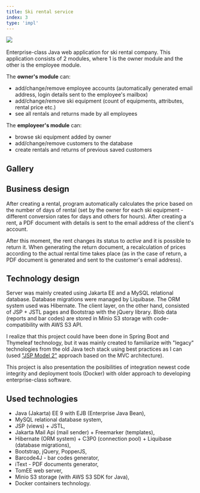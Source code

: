 ---
title: Ski rental service
index: 3
type: 'impl'
---


[![](https://img.shields.io/badge/github-808080?style=for-the-badge&logo=github)](https://github.com/milosz08/ski-rental-service) &nbsp;

Enterprise-class Java web application for ski rental company. This application consists of 2 modules, where 1 is the
owner module and the other is the employee module.

The **owner's module** can:

- add/change/remove employee accounts (automatically generated email address, login details sent to the employee's mailbox)
- add/change/remove ski equipment (count of equipments, attributes, rental price etc.)
- see all rentals and returns made by all employees

The **employeer's module** can:

- browse ski equipment added by owner
- add/change/remove customers to the database
- create rentals and returns of previous saved customers

## Gallery

<Gallery />

## Business design

After creating a rental, program automatically calculates the price based on the number of days of rental (set by the
owner for each ski equipment - different conversion rates for days and others for hours). After creating a rent, a PDF
document with details is sent to the email address of the client's account.

After this moment, the rent changes its status to _active_ and it is possible to return it. When generating the return
document, a recalculation of prices according to the actual rental time takes place (as in the case of return, a PDF
document is generated and sent to the customer's email address).

## Technology design

Server was mainly created using Jakarta EE and a MySQL relational database. Database migrations were managed by
Liquibase. The ORM system used was Hibernate. The client layer, on the other hand, consisted of JSP + JSTL pages and
Bootstrap with the jQuery library. Blob data (reports and bar codes) are stored in Minio S3 storage with code-compatibility
with AWS S3 API.

I realize that this project could have been done in Spring Boot and Thymeleaf technology, but it was mainly created
to familiarize with "legacy" technologies from the old Java tech stack using best practices as I can
(used ["JSP Model 2"](https://en.wikipedia.org/wiki/JSP_model_2_architecture) approach based on the MVC architecture).

This project is also presentation the posibilities of integration newest code integrity and deployment tools (Docker)
with older approach to developing enterprise-class software.

## Used technologies

- Java (Jakarta) EE 9 with EJB (Enterprise Java Bean),
- MySQL relational database system,
- JSP (views) + JSTL,
- Jakarta Mail Api (mail sender) + Freemarker (templates),
- Hibernate (ORM system) + C3P0 (connection pool) + Liquibase (database migrations),
- Bootstrap, jQuery, PopperJS,
- Barcode4J - bar codes generator,
- iText - PDF documents generator,
- TomEE web server,
- Minio S3 storage (with AWS S3 SDK for Java),
- Docker containers technology.
